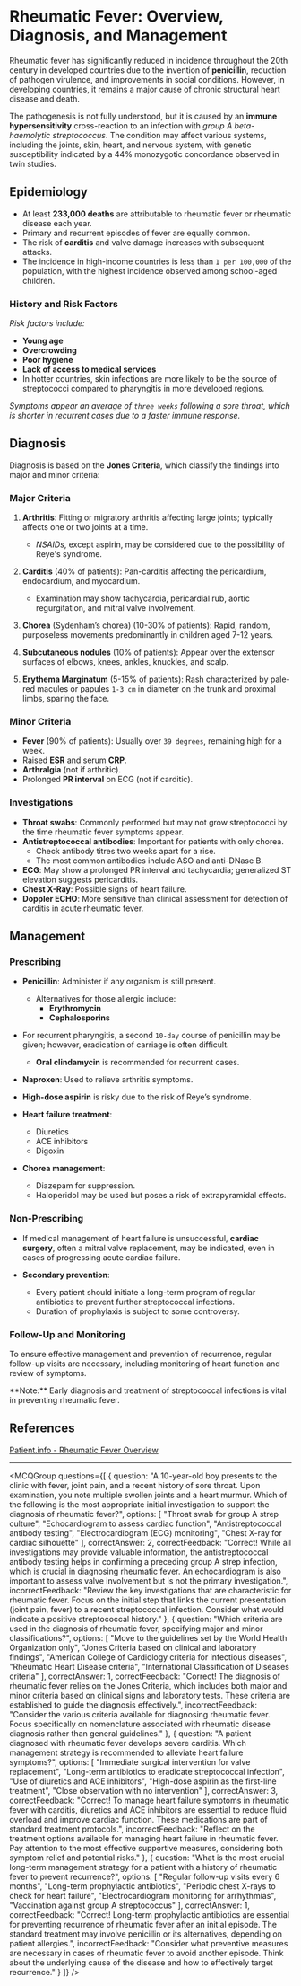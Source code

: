 
# Rheumatic Fever: Overview, Diagnosis, and Management

Rheumatic fever has significantly reduced in incidence throughout the 20th century in developed countries due to the invention of **penicillin**, reduction of pathogen virulence, and improvements in social conditions. However, in developing countries, it remains a major cause of chronic structural heart disease and death. 

The pathogenesis is not fully understood, but it is caused by an **immune hypersensitivity** cross-reaction to an infection with *group A beta-haemolytic streptococcus*. The condition may affect various systems, including the joints, skin, heart, and nervous system, with genetic susceptibility indicated by a 44% monozygotic concordance observed in twin studies.

## **Epidemiology**

- At least **233,000 deaths** are attributable to rheumatic fever or rheumatic disease each year.
- Primary and recurrent episodes of fever are equally common.
- The risk of **carditis** and valve damage increases with subsequent attacks.
- The incidence in high-income countries is less than `1 per 100,000` of the population, with the highest incidence observed among school-aged children.

### **History and Risk Factors**

*Risk factors include:*

- **Young age**
- **Overcrowding**
- **Poor hygiene**
- **Lack of access to medical services**
- In hotter countries, skin infections are more likely to be the source of streptococci compared to pharyngitis in more developed regions.

*Symptoms appear an average of `three weeks` following a sore throat, which is shorter in recurrent cases due to a faster immune response.*

## **Diagnosis**

Diagnosis is based on the **Jones Criteria**, which classify the findings into major and minor criteria:

### **Major Criteria**

1. **Arthritis**: Fitting or migratory arthritis affecting large joints; typically affects one or two joints at a time.
   - *NSAIDs*, except aspirin, may be considered due to the possibility of Reye's syndrome.
   
2. **Carditis** (40% of patients): Pan-carditis affecting the pericardium, endocardium, and myocardium.
   - Examination may show tachycardia, pericardial rub, aortic regurgitation, and mitral valve involvement.

3. **Chorea** (Sydenham’s chorea) (10-30% of patients): Rapid, random, purposeless movements predominantly in children aged 7-12 years.

4. **Subcutaneous nodules** (10% of patients): Appear over the extensor surfaces of elbows, knees, ankles, knuckles, and scalp.

5. **Erythema Marginatum** (5-15% of patients): Rash characterized by pale-red macules or papules `1-3 cm` in diameter on the trunk and proximal limbs, sparing the face.

### **Minor Criteria**

- **Fever** (90% of patients): Usually over `39 degrees`, remaining high for a week.
- Raised **ESR** and serum **CRP**.
- **Arthralgia** (not if arthritic).
- Prolonged **PR interval** on ECG (not if carditic).

### **Investigations**

- **Throat swabs**: Commonly performed but may not grow streptococci by the time rheumatic fever symptoms appear.
- **Antistreptococcal antibodies**: Important for patients with only chorea.
  - Check antibody titres two weeks apart for a rise.
  - The most common antibodies include ASO and anti-DNase B. 
- **ECG**: May show a prolonged PR interval and tachycardia; generalized ST elevation suggests pericarditis.
- **Chest X-Ray**: Possible signs of heart failure.
- **Doppler ECHO**: More sensitive than clinical assessment for detection of carditis in acute rheumatic fever.

## **Management**

### **Prescribing**

- **Penicillin**: Administer if any organism is still present.
  - Alternatives for those allergic include:
    - **Erythromycin**
    - **Cephalosporins**

- For recurrent pharyngitis, a second `10-day` course of penicillin may be given; however, eradication of carriage is often difficult.
  - **Oral clindamycin** is recommended for recurrent cases.

- **Naproxen**: Used to relieve arthritis symptoms. 

- **High-dose aspirin** is risky due to the risk of Reye’s syndrome.

- **Heart failure treatment**: 
  - Diuretics
  - ACE inhibitors
  - Digoxin

- **Chorea management**: 
  - Diazepam for suppression.
  - Haloperidol may be used but poses a risk of extrapyramidal effects.

### **Non-Prescribing**

- If medical management of heart failure is unsuccessful, **cardiac surgery**, often a mitral valve replacement, may be indicated, even in cases of progressing acute cardiac failure.

- **Secondary prevention**: 
  - Every patient should initiate a long-term program of regular antibiotics to prevent further streptococcal infections. 
  - Duration of prophylaxis is subject to some controversy.

### **Follow-Up and Monitoring**

To ensure effective management and prevention of recurrence, regular follow-up visits are necessary, including monitoring of heart function and review of symptoms.

<Callout emoji="💡">
**Note:** Early diagnosis and treatment of streptococcal infections is vital in preventing rheumatic fever.
</Callout>

## **References**

[Patient.info - Rheumatic Fever Overview](https://patient.info/doctor/rheumatic-fever-pro)

---

<MCQGroup questions={[
  {
    question: "A 10-year-old boy presents to the clinic with fever, joint pain, and a recent history of sore throat. Upon examination, you note multiple swollen joints and a heart murmur. Which of the following is the most appropriate initial investigation to support the diagnosis of rheumatic fever?",
    options: [
      "Throat swab for group A strep culture",
      "Echocardiogram to assess cardiac function",
      "Antistreptococcal antibody testing",
      "Electrocardiogram (ECG) monitoring",
      "Chest X-ray for cardiac silhouette"
    ],
    correctAnswer: 2,
    correctFeedback: "Correct! While all investigations may provide valuable information, the antistreptococcal antibody testing helps in confirming a preceding group A strep infection, which is crucial in diagnosing rheumatic fever. An echocardiogram is also important to assess valve involvement but is not the primary investigation.",
    incorrectFeedback: "Review the key investigations that are characteristic for rheumatic fever. Focus on the initial step that links the current presentation (joint pain, fever) to a recent streptococcal infection. Consider what would indicate a positive streptococcal history."
  },
  {
    question: "Which criteria are used in the diagnosis of rheumatic fever, specifying major and minor classifications?",
    options: [
      "Move to the guidelines set by the World Health Organization only",
      "Jones Criteria based on clinical and laboratory findings",
      "American College of Cardiology criteria for infectious diseases",
      "Rheumatic Heart Disease criteria",
      "International Classification of Diseases criteria"
    ],
    correctAnswer: 1,
    correctFeedback: "Correct! The diagnosis of rheumatic fever relies on the Jones Criteria, which includes both major and minor criteria based on clinical signs and laboratory tests. These criteria are established to guide the diagnosis effectively.",
    incorrectFeedback: "Consider the various criteria available for diagnosing rheumatic fever. Focus specifically on nomenclature associated with rheumatic disease diagnosis rather than general guidelines."
  },
  {
    question: "A patient diagnosed with rheumatic fever develops severe carditis. Which management strategy is recommended to alleviate heart failure symptoms?",
    options: [
      "Immediate surgical intervention for valve replacement",
      "Long-term antibiotics to eradicate streptococcal infection",
      "Use of diuretics and ACE inhibitors",
      "High-dose aspirin as the first-line treatment",
      "Close observation with no intervention"
    ],
    correctAnswer: 3,
    correctFeedback: "Correct! To manage heart failure symptoms in rheumatic fever with carditis, diuretics and ACE inhibitors are essential to reduce fluid overload and improve cardiac function. These medications are part of standard treatment protocols.",
    incorrectFeedback: "Reflect on the treatment options available for managing heart failure in rheumatic fever. Pay attention to the most effective supportive measures, considering both symptom relief and potential risks."
  },
  {
    question: "What is the most crucial long-term management strategy for a patient with a history of rheumatic fever to prevent recurrence?",
    options: [
      "Regular follow-up visits every 6 months",
      "Long-term prophylactic antibiotics",
      "Periodic chest X-rays to check for heart failure",
      "Electrocardiogram monitoring for arrhythmias",
      "Vaccination against group A streptococcus"
    ],
    correctAnswer: 1,
    correctFeedback: "Correct! Long-term prophylactic antibiotics are essential for preventing recurrence of rheumatic fever after an initial episode. The standard treatment may involve penicillin or its alternatives, depending on patient allergies.",
    incorrectFeedback: "Consider what preventive measures are necessary in cases of rheumatic fever to avoid another episode. Think about the underlying cause of the disease and how to effectively target recurrence."
  }
]} />